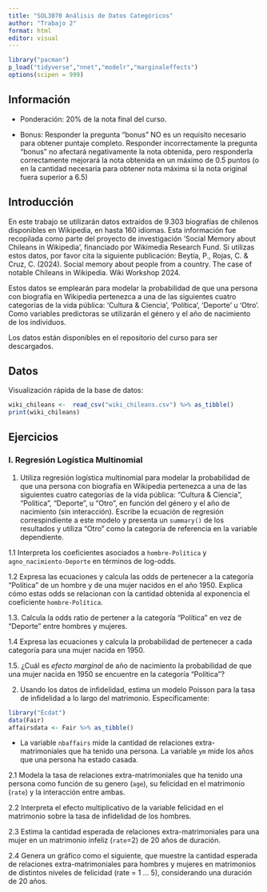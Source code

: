 ```yaml
---
title: "SOL3070 Análisis de Datos Categóricos"
author: "Trabajo 2"
format: html
editor: visual
---
```


```r
library("pacman")
p_load("tidyverse","nnet","modelr","marginaleffects")
options(scipen = 999)
```

## Información

-   Ponderación: 20% de la nota final del curso.

-   Bonus: Responder la pregunta "bonus" NO es un requisito necesario para obtener puntaje completo. Responder incorrectamente la pregunta "bonus" no afectará negativamente la nota obtenida, pero responderla correctamente mejorará la nota obtenida en un máximo de 0.5 puntos (o en la cantidad necesaria para obtener nota máxima si la nota original fuera superior a 6.5)

## Introducción

En este trabajo se utilizarán datos extraídos de 9.303 biografías de chilenos disponibles en Wikipedia, en hasta 160 idiomas. Esta información fue recopilada como parte del proyecto de investigación 'Social Memory about Chileans in Wikipedia', financiado por Wikimedia Research Fund. Si utilizas estos datos, por favor cita la siguiente publicación: Beytía, P., Rojas, C. & Cruz, C. (2024). Social memory about people from a country. The case of notable Chileans in Wikipedia. Wiki Workshop 2024.

Estos datos se emplearán para modelar la probabilidad de que una persona con biografía en Wikipedia pertenezca a una de las siguientes cuatro categorías de la vida pública: 'Cultura & Ciencia', 'Política', 'Deporte' u 'Otro'. Como variables predictoras se utilizarán el género y el año de nacimiento de los individuos.

Los datos están disponibles en el repositorio del curso para ser descargados.

## Datos

Visualización rápida de la base de datos:

```r
wiki_chileans <-  read_csv("wiki_chileans.csv") %>% as_tibble()
print(wiki_chileans)
```

## Ejercicios

### I. Regresión Logística Multinomial

1.  Utiliza regresión logística multinomial para modelar la probabilidad de que una persona con biografía en Wikipedia pertenezca a una de las siguientes cuatro categorías de la vida pública: "Cultura & Ciencia", "Política", "Deporte", u "Otro", en función del género y el año de nacimiento (sin interacción). Escribe la ecuación de regresión correspindiente a este modelo y presenta un `summary()` de los resultados y utiliza "Otro" como la categoría de referencia en la variable dependiente.

1.1 Interpreta los coeficientes asociados a `hombre-Política` y `agno_nacimiento-Deporte` en términos de log-odds.

1.2 Expresa las ecuaciones y calcula las odds de pertenecer a la categoría "Política" de un hombre y de una mujer nacidos en el año 1950. Explica cómo estas odds se relacionan con la cantidad obtenida al exponencia el coeficiente `hombre-Política`.

1.3. Calcula la odds ratio de pertener a la categoría "Política" en vez de "Deporte" entre hombres y mujeres.

1.4 Expresa las ecuaciones y calcula la probabilidad de pertenecer a cada categoría para una mujer nacida en 1950.

1.5. ¿Cuál es *efecto marginal* de año de nacimiento la probabilidad de que una mujer nacida en 1950 se encuentre en la categoría "Política"?

2.  Usando los datos de infidelidad, estima un modelo Poisson para la tasa de infidelidad a lo largo del matrimonio. Específicamente:

```r
library("Ecdat")
data(Fair)
affairsdata <- Fair %>% as_tibble()
```

-   La variable `nbaffairs` mide la cantidad de relaciones extra-matrimoniales que ha tenido una persona. La variable `ym` mide los años que una persona ha estado casada.

2.1 Modela la tasa de relaciones extra-matrimoniales que ha tenido una persona como función de su genero (`age`), su felicidad en el matrimonio (`rate`) y la interacción entre ambas.

2.2 Interpreta el efecto multiplicativo de la variable felicidad en el matrimonio sobre la tasa de infidelidad de los hombres.

2.3 Estima la cantidad esperada de relaciones extra-matrimoniales para una mujer en un matrimonio infeliz (`rate`=2) de 20 años de duración.

2.4 Genera un gráfico como el siguiente, que muestre la cantidad esperada de relaciones extra-matrimoniales para hombres y mujeres en matrimonios de distintos niveles de felicidad (rate = 1 ... 5), considerando una duración de 20 años.
